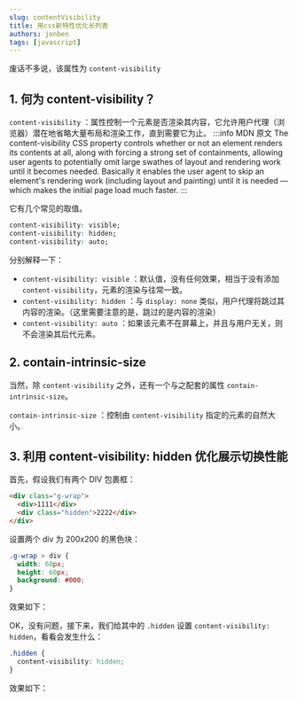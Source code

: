```yaml
---
slug: contentVisibility
title: 用css新特性优化长列表
authors: jonben
tags: [javascript]
---
```


废话不多说，该属性为 `content-visibility`

## 1. 何为 content-visibility？

`content-visibility` ：属性控制一个元素是否渲染其内容，它允许用户代理（浏览器）潜在地省略大量布局和渲染工作，直到需要它为止。
:::info MDN 原文
The content-visibility CSS property controls whether or not an element renders its contents at all, along with forcing a strong set of containments, allowing user agents to potentially omit large swathes of layout and rendering work until it becomes needed. Basically it enables the user agent to skip an element's rendering work (including layout and painting) until it is needed — which makes the initial page load much faster.
:::

它有几个常见的取值。
```CSS
content-visibility: visible;
content-visibility: hidden;
content-visibility: auto;
```

分别解释一下：
* `content-visibility: visible` ：默认值，没有任何效果，相当于没有添加 `content-visibility`，元素的渲染与往常一致。
* `content-visibility: hidden` ：与 `display: none` 类似，用户代理将跳过其内容的渲染。（这里需要注意的是，跳过的是内容的渲染）
* `content-visibility: auto` ：如果该元素不在屏幕上，并且与用户无关，则不会渲染其后代元素。

## 2. contain-intrinsic-size

当然，除 `content-visibility` 之外，还有一个与之配套的属性 `contain-intrinsic-size`。

`contain-intrinsic-size` ：控制由 `content-visibility` 指定的元素的自然大小。

## 3. 利用 content-visibility: hidden 优化展示切换性能

首先，假设我们有两个 DIV 包裹框：

```html
<div class="g-wrap">
  <div>1111</div>
  <div class="hidden">2222</div>
</div>
```
设置两个 div 为 200x200 的黑色块：
```CSS
.g-wrap > div {
  width: 60px;
  height: 60px;
  background: #000;
}
```


效果如下：

<RenderHtml/>

OK，没有问题，接下来，我们给其中的 `.hidden` 设置 `content-visibility: hidden`，看看会发生什么：
```CSS
.hidden {
  content-visibility: hidden;
}
```
效果如下：

<RenderHtml hidden="hidden"/>

注意，仔细看效果，这里添加了 `content-visibility: hidden` 之后，**消失的只是添加了该元素的 `div` 的子元素消失不见，而父元素本身及其样式，还是存在页面上的。**

如果我们去掉设置了 `content-visibility: hidden` 的元素本身的 `width`、`height`、`padding`、`margin` 等属性，则元素看上去就如同设置了 `display: none` 一般，在页面上消失不见了。

那么，`content-visibility: hidden` 的作用是什么呢？

设置了 `content-visibility: hidden` 的元素，**其元素的子元素将被隐藏，但是，它的渲染状态将会被缓存**。所以，当 `content-visibility: hidden` 被移除时，用户代理无需重头开始渲染它和它的子元素。

因此，如果我们将这个属性应用在一些一开始需要被隐藏，但是其后在页面的某一时刻需要被渲染，或者是一些需要被频繁切换显示、隐藏状态的元素上，其渲染效率将会有一个非常大的提升。

## 4. 利用 content-visibility: auto 实现懒加载或虚拟列表

OK，接下来是 `content-visibility` 的核心用法，利用 `auto` 属性值。

`content-visibility: auto` 的作用是，如果该元素不在屏幕上，并且与用户无关，则不会渲染其后代元素。是不是与 `LazyLoad` 非常类似。

我们来看这样一个 DEMO ，了解其作用：

假设，我们存在这样一个 HTML 结构，含有大量的文本内容：

```HTML
<div class="g-wrap">
    <div class="paragraph">...</div>
    // ... 包含了 N 个 paragraph
    <div class="paragraph">...</div>
</div>
```
每个 `.paragraph` 的内容如下
```HTML
Lorem Start!
Lorem ipsum dolor sit amet consectetur adipisicing elit.Nonvitae voluptates maxime solutaimpedit doloremque atque quasi dignissimosdelectus distinctio aut commodieaque nostrum maiores nulla! Ipsum voluptatibus alias suscipit!
Lorem ipsum dolor sit amet consectetur adipisicingelit.Non vitae voluptates maxime solutaimpedit doloremque atque quasi dignissimos,delectus distinctio aut commodi eaque nostrum maiores nulla! Ipsum voluptatibus alias suscipit!
Lorem End!
```

因此，整个的页面看起来就是这样的：


<RenderImg
  width="600px"
  src="../../img/web/content.visibility.1.gif"/>

由于，我们没有对页面内容进行任何处理，因此，所有的 `.paragraph` 在页面刷新的一瞬间，都会进行渲染，看到的效果就如上所示。

当然，现代浏览器愈加趋于智能，基于这种场景，其实我们非常希望对于仍未看到，仍旧未滚动到的区域，可以延迟加载，只有到我们需要展示、滚动到该处时，页面内容才进行渲染。

基于这种场景，`content-visibility: auto` 就应运而生了，它允许浏览器对于设置了该属性的元素进行判断，如果该元素当前不处于视口内，则不渲染该元素。

我们基于上述的代码，只需要最小化，添加这样一段代码：
```CSS
.paragraph {
  content-visibility: auto;
}
```
再看看效果，仔细观察右侧的滚动条：

<RenderImg
  width="600px"
  src="../../img/web/content.visibility.2.png"/>

可能你还没意识到发生了什么，我们对比下添加了 `content-visibility: auto` 和没有添加 `content-visibility: auto` 的两种效果下文本的整体高度：

<RenderImg
  width="600px"
  src="../../img/web/content.visibility.3.png"/>

有着非常明显的差异，这是因为，设置了 `content-visibility: auto` 的元素，在非可视区域内，目前并没有被渲染，因此，右侧内容的高度其实是比正常状态下少了一大截的。

我们实际开始进行滚动，看看会发生什么：

<RenderImg
  width="600px"
  src="../../img/web/content.visibility.4.gif"/>

由于下方的元素在滚动的过程中，出现在视口范围内才被渲染，因此，滚动条出现了明显的飘忽不定的抖动现象。（当然这也是使用了 `content-visibility: auto` 的一个小问题之一），不过明显可以看出，这与我们通常使用 JavaScript 实现的懒加载或者延迟加载非常类似。

当然，与懒加载不同的是，在向下滚动的过程中，上方消失的已经被渲染过且消失在视口的元素，也会因为消失在视口中，重新被隐藏。因此，即便页面滚动到最下方，整体的滚动条高度还是没有什么变化的。


## 5. 利用 contain-intrinsic-size 解决滚动条抖动问题

从上面的例子，也能看到，在利用 `content-visibility: auto` 处理长文本、长列表的时候。在滚动页面的过程中，滚动条一直在抖动，这不是一个很好的体验。

好在，规范制定者也发现了这个问题。这里我们可以使用另外一个 `CSS` 属性，也就是文章一开头提到的另外一个属性 `contain-intrinsic-size` 来解决这个问题。

:::info MDN
`contain-intrinsic-size` ：控制由 `content-visibility` 指定的元素的自然大小。
:::

什么意思呢？还是上面的例子
```HTML
<div class="g-wrap">
  <div class="paragraph">...</div>
  // ... 包含了 N 个 paragraph
  <div class="paragraph">...</div>
</div>
```
如果我们不使用 `contain-intrinsic-size`，只对视口之外的元素使用 `content-visibility: auto`，那么视口外的元素高度通常就为 0。导致实际的滚动效果，滚动条就是抖动的。

所以，我们可以同时利用上 `contain-intrinsic-size`，如果能准确知道设置了 `content-visibility: auto` 的元素在渲染状态下的高度，就填写对应的高度。如果如法准确知道高度，也可以填写一个大概的值：

```CSS
.paragraph {
  content-visibility: auto;
  contain-intrinsic-size: 320px;
}
```
如此之后，浏览器会给未被实际渲染的视口之外的 `.paragraph` 元素一个高度，避免出现滚动条抖动的现象：

<RenderImg
  width="600px"
  src="../../img/web/content.visibility.5.gif"/>

## 6.content-visibility 的一些其他问题

目前兼容性还是比较惨淡的，需要再等待一段时间。当然，由于该属性属于渐进增强一类的功能，即便失效，也完全不影响页面本身的展示。
同时，也有一些同学表示，利用 `content-visibility: auto` 只能解决部分场景，在海量 DOM 的场景下的实际效果，还有待进一步的实测。真正运用的时候，多做对比，再做取舍。
当然，现代浏览器已经越来越智能，类似 `content-visibility` 功能的属性也越来越多，我们在性能优化的路上有了更多选择，总归是一件好事。
